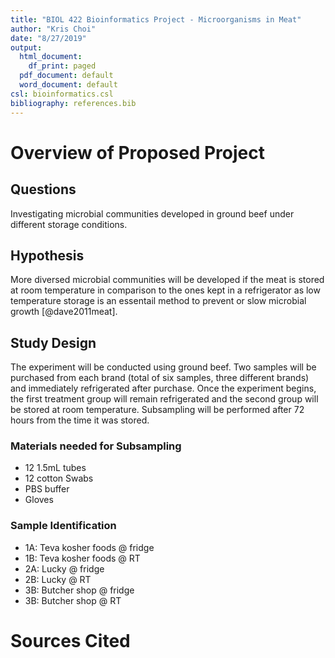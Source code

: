 ```yaml
---
title: "BIOL 422 Bioinformatics Project - Microorganisms in Meat"
author: "Kris Choi"
date: "8/27/2019"
output:
  html_document:
    df_print: paged
  pdf_document: default
  word_document: default
csl: bioinformatics.csl
bibliography: references.bib
---
```


# Overview of Proposed Project

## Questions

Investigating microbial communities developed in ground beef under different storage conditions.

## Hypothesis

More diversed microbial communities will be developed if the meat is stored at room temperature in comparison to the ones kept in a refrigerator as low temperature storage is an essentail method to prevent or slow microbial growth [@dave2011meat].

## Study Design

The experiment will be conducted using ground beef. Two samples will be purchased from each brand (total of six samples, three different brands) and immediately refrigerated after purchase. Once the experiment begins, the first treatment group will remain refrigerated and the second group will be stored at room temperature. Subsampling will be performed after 72 hours from the time it was stored.

### Materials needed for Subsampling

* 12 1.5mL tubes
* 12 cotton Swabs
* PBS buffer
* Gloves

### Sample Identification

* 1A: Teva kosher foods @ fridge
* 1B: Teva kosher foods @ RT
* 2A: Lucky @ fridge
* 2B: Lucky @ RT
* 3B: Butcher shop @ fridge
* 3B: Butcher shop @ RT

# Sources Cited





